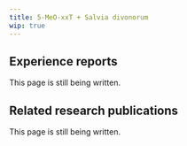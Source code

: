 ---
title: 5-MeO-xxT + Salvia divonorum
wip: true
---

## Experience reports

This page is still being written.

## Related research publications

This page is still being written.

